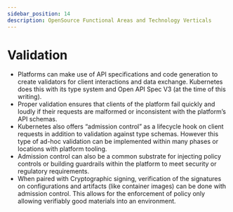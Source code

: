 ```yaml
---
sidebar_position: 14
description: OpenSource Functional Areas and Technology Verticals
---
```


# Validation

- Platforms can make use of API specifications and code generation to create validators for client interactions and data exchange. Kubernetes does this with its type system and Open API Spec V3 (at the time of this writing).
- Proper validation ensures that clients of the platform fail quickly and loudly if their requests are malformed or inconsistent with the platform’s API schemas.
- Kubernetes also offers “admission control” as a lifecycle hook on client requests in addition to validation against type schemas. However this type of ad-hoc validation can be implemented within many phases or locations with platform tooling.
- Admission control can also be a common substrate for injecting policy controls or building guardrails within the platform to meet security or regulatory requirements.
- When paired with Cryptographic signing, verification of the signatures on  configurations and artifacts (like container images) can be done with admission control. This allows for the enforcement of policy only allowing verifiably good materials into an environment.

